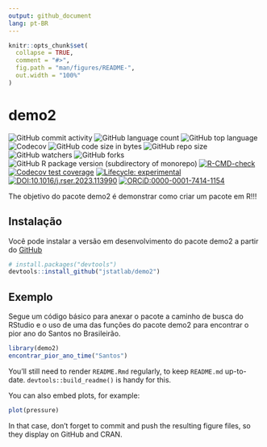 ```yaml
---
output: github_document
lang: pt-BR
---
```


<!-- README.md is generated from README.Rmd. Please edit that file -->

```r
knitr::opts_chunk$set(
  collapse = TRUE,
  comment = "#>",
  fig.path = "man/figures/README-",
  out.width = "100%"
)
```

# demo2

<!-- badges: start -->
![GitHub commit activity](https://img.shields.io/github/commit-activity/m/jstatlab/demo2)
![GitHub language count](https://img.shields.io/github/languages/count/jstatlab/demo2)
![GitHub top language](https://img.shields.io/github/languages/top/jstatlab/demo2)
![Codecov](https://img.shields.io/codecov/c/github/jstatlab/demo2)
![GitHub code size in bytes](https://img.shields.io/github/languages/code-size/jstatlab/demo2)
![GitHub repo size](https://img.shields.io/github/repo-size/jstatlab/demo2)
![GitHub watchers](https://img.shields.io/github/watchers/jstatlab/demo2)
![GitHub forks](https://img.shields.io/github/forks/jstatlab/demo2)
![GitHub R package version (subdirectory of monorepo)](https://img.shields.io/github/r-package/v/jstatlab/demo2)
[![R-CMD-check](https://github.com/jstatlab/demo2/actions/workflows/R-CMD-check.yaml/badge.svg)](https://github.com/jstatlab/demo2/actions/workflows/R-CMD-check.yaml)
[![Codecov test coverage](https://codecov.io/gh/jstatlab/demo2/branch/master/graph/badge.svg)](https://app.codecov.io/gh/jstatlab/demo2?branch=master)
[![Lifecycle: experimental](https://img.shields.io/badge/lifecycle-experimental-orange.svg)](https://lifecycle.r-lib.org/articles/stages.html#experimental)
[![DOI:10.1016/j.rser.2023.113990](https://img.shields.io/badge/DOI-10.1016/j.rser.2023.113990-FAB70C?logo=DOI&colorIcon.svg)](https://doi.org/10.1016/j.rser.2023.113990)
[![ORCiD:0000-0001-7414-1154](https://img.shields.io/badge/ORCiD-0000--0001--7414--1154-A6CE39?logo=ORCID&colorIcon.svg)](https://orcid.org/0000-0001-7414-1154)
<!-- badges: end -->

The objetivo do pacote demo2 é demonstrar como criar um pacote em R!!!

## Instalação

Você pode instalar a versão em desenvolvimento do pacote demo2 a partir do [GitHub](https://github.com/jstatlab/demo2)

``` r
# install.packages("devtools")
devtools::install_github("jstatlab/demo2")
```

## Exemplo

Segue um código básico para anexar o pacote a caminho de busca do RStudio e o uso
de uma das funções do pacote demo2 para encontrar o pior ano do Santos no Brasileirão.

```r
library(demo2)
encontrar_pior_ano_time("Santos")
```


You'll still need to render `README.Rmd` regularly, to keep `README.md` up-to-date. `devtools::build_readme()` is handy for this.

You can also embed plots, for example:

```r
plot(pressure)
```

In that case, don't forget to commit and push the resulting figure files, so they display on GitHub and CRAN.
